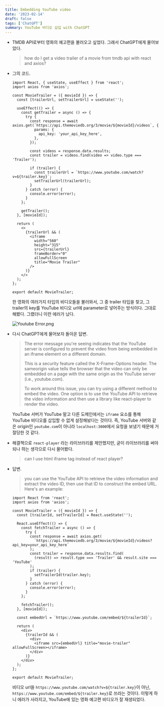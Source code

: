 ```yaml
---
title: Embedding YouTube video
date: '2023-02-14'
draft: false
tags: ['ChatGPT']
summary: YouTube 비디오 삽입 with ChatGPT
---
```


- TMDB API로부터 영화의 예고편을 불러오고 싶었다. 그래서 ChatGPT에게 물어보았다.
    
    > how do I get a video trailer of a movie from tmdb api with react and axios?

- 그의 코드.
    
    ```tsx
    import React, { useState, useEffect } from 'react';
    import axios from 'axios';
    
    const MovieTrailer = ({ movieId }) => {
      const [trailerUrl, setTrailerUrl] = useState('');
    
      useEffect(() => {
        const getTrailer = async () => {
          try {
            const response = await axios.get(`https://api.themoviedb.org/3/movie/${movieId}/videos`, {
              params: {
                api_key: 'your_api_key_here',
              },
            });
    
            const videos = response.data.results;
            const trailer = videos.find(video => video.type === 'Trailer');
    
            if (trailer) {
              const trailerUrl = `https://www.youtube.com/watch?v=${trailer.key}`;
              setTrailerUrl(trailerUrl);
            }
          } catch (error) {
            console.error(error);
          }
        };
    
        getTrailer();
      }, [movieId]);
    
      return (
        <>
          {trailerUrl && (
            <iframe
              width="560"
              height="315"
              src={trailerUrl}
              frameBorder="0"
              allowFullScreen
              title="Movie Trailer"
            />
          )}
        </>
      );
    };
    
    export default MovieTrailer;
    ```
    

    한 영화의 여러가지 타입의 비디오들을 불러와서, 그 중 trailer 타입을 찾고, 그 trailer의 key를 YouTube 비디오 url에 parameter로 넣어주는 방식이다. 그대로 해봤다. 그랬더니 이런 에러가 났다.

    ![Youtube Error.png](/static/images/youtube-error.png)

- 다시 ChatGPT에게 물어보자 돌아온 답변.

  > The error message you're seeing indicates that the YouTube server is configured to prevent the video from being embedded in an iframe element on a different domain.
  >
  > This is a security feature called the X-Frame-Options header. The sameorigin value tells the browser that the video can only be embedded on a page with the same origin as the YouTube server (i.e., youtube.com).
  > 
  > To work around this issue, you can try using a different method to embed the video. One option is to use the YouTube API to retrieve the video information and then use a library like react-player to render the video.
    
  YouTube 서버가 YouTube 말고 다른 도메인에서는 `iframe` 요소를 통해 YouTube 비디오를 삽입할 수 없게 설정해놨다는 것이다. 즉, YouTube 서버와 같은 origin인 `youtube.com`이 아니라 `localhost:3000`에서 요청을 보냈기 때문에 거절당한 것 같다.

- 해결책으로 `react-player` 라는 라이브러리를 제안했지만, 굳이 라이브러리를 써야 되나 하는 생각으로 다시 물어봤다.
    
    > can I use html iframe tag instead of react player?

- 답변.
    
    > you can use the YouTube API to retrieve the video information and extract the video ID, then use that ID to construct the embed URL. Here's an example:
    
    ```tsx
    import React from 'react';
    import axios from 'axios';
    
    const MovieTrailer = ({ movieId }) => {
      const [trailerId, setTrailerId] = React.useState('');
    
      React.useEffect(() => {
        const fetchTrailer = async () => {
          try {
            const response = await axios.get(
              `https://api.themoviedb.org/3/movie/${movieId}/videos?api_key=your_api_key_here`
            );
            const trailer = response.data.results.find(
              (result) => result.type === 'Trailer' && result.site === 'YouTube'
            );
            if (trailer) {
              setTrailerId(trailer.key);
            }
          } catch (error) {
            console.error(error);
          }
        };
    
        fetchTrailer();
      }, [movieId]);
    
      const embedUrl = `https://www.youtube.com/embed/${trailerId}`;
    
      return (
        <div>
          {trailerId && (
            <div>
              <iframe src={embedUrl} title="movie-trailer" allowFullScreen></iframe>
            </div>
          )}
        </div>
      );
    };
    
    export default MovieTrailer;
    ```
    
    비디오 url을 `https://www.youtube.com/watch?v=${trailer.key}`이 아닌, `https://www.youtube.com/embed/${trailer.key}`로 쓰라는 것이다. 이렇게 하니 에러가 사라지고, YouTube에 있는 영화 예고편 비디오가 잘 재생되었다.